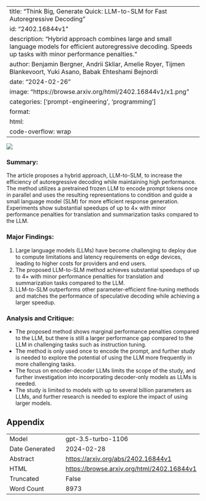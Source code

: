 
---
title: "Think Big, Generate Quick: LLM-to-SLM for Fast Autoregressive Decoding"
id: "2402.16844v1"
description: "Hybrid approach combines large and small language models for efficient autoregressive decoding. Speeds up tasks with minor performance penalties."
author: Benjamin Bergner, Andrii Skliar, Amelie Royer, Tijmen Blankevoort, Yuki Asano, Babak Ehteshami Bejnordi
date: "2024-02-26"
image: "https://browse.arxiv.org/html/2402.16844v1/x1.png"
categories: ['prompt-engineering', 'programming']
format:
  html:
    code-overflow: wrap
---

![](https://browse.arxiv.org/html/2402.16844v1/x1.png)

### Summary:
The article proposes a hybrid approach, LLM-to-SLM, to increase the efficiency of autoregressive decoding while maintaining high performance. The method utilizes a pretrained frozen LLM to encode prompt tokens once in parallel and uses the resulting representations to condition and guide a small language model (SLM) for more efficient response generation. Experiments show substantial speedups of up to 4× with minor performance penalties for translation and summarization tasks compared to the LLM.

### Major Findings:
1. Large language models (LLMs) have become challenging to deploy due to compute limitations and latency requirements on edge devices, leading to higher costs for providers and end users.
2. The proposed LLM-to-SLM method achieves substantial speedups of up to 4× with minor performance penalties for translation and summarization tasks compared to the LLM.
3. LLM-to-SLM outperforms other parameter-efficient fine-tuning methods and matches the performance of speculative decoding while achieving a larger speedup.

### Analysis and Critique:
- The proposed method shows marginal performance penalties compared to the LLM, but there is still a larger performance gap compared to the LLM in challenging tasks such as instruction tuning.
- The method is only used once to encode the prompt, and further study is needed to explore the potential of using the LLM more frequently in more challenging tasks.
- The focus on encoder-decoder LLMs limits the scope of the study, and further investigation into incorporating decoder-only models as LLMs is needed.
- The study is limited to models with up to several billion parameters as LLMs, and further research is needed to explore the impact of using larger models.

## Appendix

|          |          |
|----------|----------|
| Model     | gpt-3.5-turbo-1106       |
| Date Generated     | 2024-02-28       |
| Abstract | [https://arxiv.org/abs/2402.16844v1](https://arxiv.org/abs/2402.16844v1)        |
| HTML     | [https://browse.arxiv.org/html/2402.16844v1](https://browse.arxiv.org/html/2402.16844v1)       |
| Truncated       | False       |
| Word Count       | 8973       |